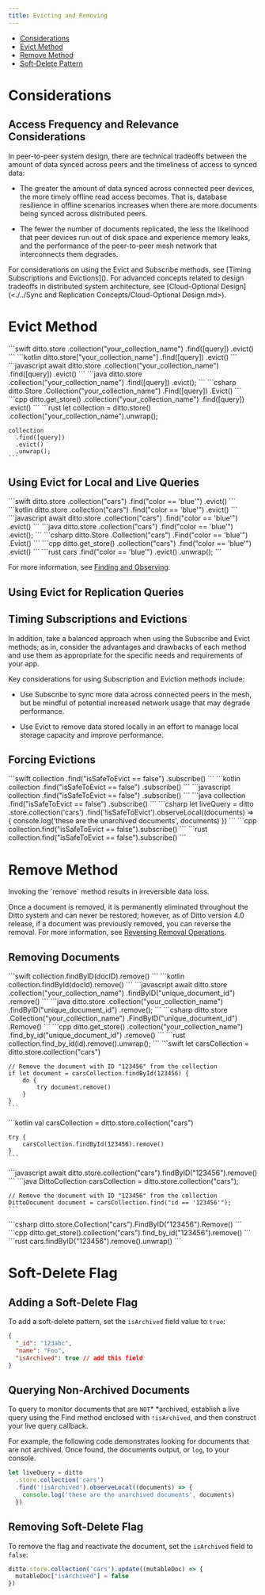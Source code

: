 ```yaml
---
title: Evicting and Removing
---
```

- [Considerations]()
- [Evict Method]()
- [Remove Method]()
- [Soft-Delete Pattern]()

# Considerations

## Access Frequency and Relevance Considerations

In peer-to-peer system design, there are technical tradeoffs between the amount of data synced across peers and the timeliness of access to synced data:

- The greater the amount of data synced across connected peer devices, the more timely offline read access becomes. That is, database resilience in offline scenarios increases when there are more documents being synced across distributed peers.

- The fewer the number of documents replicated, the less the likelihood that peer devices run out of disk space and experience memory leaks, and the performance of the peer-to-peer mesh network that interconnects them degrades.

<Info>
For considerations on using the Evict and Subscribe methods, see [Timing Subscriptions and Evictions]().
</Info>

<Info>
For advanced concepts related to design tradeoffs in distributed system architecture, see [Cloud-Optional Design](<./../Sync and Replication Concepts/Cloud-Optional Design.md>).
</Info>

# Evict Method


<Tabs>
  <Tab title="Swift">
    ```swift
    ditto.store
      .collection("your_collection_name")
      .find([query])
      .evict()
    ```
  </Tab>

  <Tab title="Kotlin">
    ```kotlin
    ditto.store["your_collection_name"]
      .find([query])
      .evict()
    ```
  </Tab>

  <Tab title="JavaScript">
    ```javascript
    await ditto.store
      .collection("your_collection_name")
      .find([query])
      .evict()
    ```
  </Tab>

  <Tab title="Java">
    ```java
    ditto.store
      .collection("your_collection_name")
      .find([query])
      .evict();
    ```
  </Tab>

  <Tab title="C#">
    ```csharp
    ditto.Store
      .Collection("your_collection_name")
      .Find([query])
      .Evict()
    ```
  </Tab>

  <Tab title="C++">
    ```cpp
    ditto.get_store()
      .collection("your_collection_name")
      .find([query])
      .evict()
    ```
  </Tab>

  <Tab title="Rust">
    ```rust
    let collection = ditto.store()
      .collection("your_collection_name").unwrap();

    collection
      .find([query])
      .evict()
      .unwrap();
    ```
  </Tab>
</Tabs>


## Using Evict for Local and Live Queries

<Tabs>
  <Tab title="Swift">
    ```swift
    ditto.store
      .collection("cars")
      .find("color == 'blue'")
      .evict()
    ```
  </Tab>

  <Tab title="Kotlin">
    ```kotlin
    ditto.store
      .collection("cars")
      .find("color == 'blue'")
      .evict()
    ```
  </Tab>

  <Tab title="JavaScript">
    ```javascript
    await ditto.store
      .collection("cars")
      .find("color == 'blue'")
      .evict()
    ```
  </Tab>

  <Tab title="Java">
    ```java
    ditto.store
      .collection("cars")
      .find("color == 'blue'")
      .evict();
    ```
  </Tab>

  <Tab title="C#">
    ```csharp
    ditto.Store
      .Collection("cars")
      .Find("color == 'blue'")
      .Evict()
    ```
  </Tab>

  <Tab title="C++">
    ```cpp
    ditto.get_store()
      .collection("cars")
      .find("color == 'blue'")
      .evict()
    ```
  </Tab>

  <Tab title="Rust">
    ```rust
    cars
      .find("color == 'blue'")
      .evict()
      .unwrap();
    ```
  </Tab>
</Tabs>



For more information, see [Finding and Observing](<./Finding and Observing.md>).

## Using Evict for Replication Queries

## Timing Subscriptions and Evictions

In addition, take a balanced approach when using the Subscribe and Evict methods; as in, consider the advantages and drawbacks of each method and use them as appropriate for the specific needs and requirements of your app.

Key considerations for using Subscription and Eviction methods include:

- Use Subscribe to sync more data across connected peers in the mesh, but be mindful of potential increased network usage that may degrade performance.

- Use Evict to remove data stored locally in an effort to manage local storage capacity and improve performance.

## Forcing Evictions


<Tabs>
  <Tab title="Swift">
    ```swift
    collection
      .find("isSafeToEvict == false")
      .subscribe()
    ```
  </Tab>

  <Tab title="Kotlin">
    ```kotlin
    collection
      .find("isSafeToEvict == false")
      .subscribe()
    ```
  </Tab>

  <Tab title="JavaScript">
    ```javascript
    collection
      .find("isSafeToEvict == false")
      .subscribe()
    ```
  </Tab>

  <Tab title="Java">
    ```java
    collection
    .find("isSafeToEvict == false")
    .subscribe()
    ```
  </Tab>

  <Tab title="C#">
    ```csharp
    let liveQuery = ditto
      .store.collection('cars')
      .find('!isSafeToEvict').observeLocal((documents) => {
        console.log('these are the unarchived documents', documents)
      })
    ```
  </Tab>

  <Tab title="C++">
    ```cpp
    collection.find("isSafeToEvict == false").subscribe()
    ```
  </Tab>

  <Tab title="Rust">
    ```rust
    collection.find("isSafeToEvict == false").subscribe()
    ```
  </Tab>
</Tabs>


# Remove Method



<Warning>
Invoking the `remove` method results in irreversible data loss. &#x20;

Once a document is removed, it is permanently eliminated throughout the Ditto system and can never be restored; however, as of Ditto version 4.0 release, if a document was previously removed, you can reverse the removal. For more information, see [Reversing Removal Operations]().
</Warning>

## Removing Documents

<Tabs>
  <Tab title="Swift">
    ```swift
    collection.findByID(docID).remove()
    ```
  </Tab>

  <Tab title="Kotlin">
    ```kotlin
    collection.findById(docId).remove()
    ```
  </Tab>

  <Tab title="JavaScript">
    ```javascript
    await ditto.store
      .collection("your_collection_name")
      .findByID("unique_document_id")
      .remove()
    ```
  </Tab>

  <Tab title="Java">
    ```java
    ditto.store
        .collection("your_collection_name")
        .findByID("unique_document_id")
        .remove();
    ```
  </Tab>

  <Tab title="C#">
    ```csharp
    ditto.store
      .Collection("your_collection_name")
      .FindByID("unique_document_id")
      .Remove()
    ```
  </Tab>

  <Tab title="C++">
    ```cpp
    ditto.get_store()
      .collection("your_collection_name")
      .find_by_id("unique_document_id")
      .remove()
    ```
  </Tab>

  <Tab title="Rust">
    ```rust
    collection.find_by_id(id).remove().unwrap();
    ```
  </Tab>
</Tabs>


<Tabs>
  <Tab title="Swift">
    ```swift
    let carsCollection = ditto.store.collection("cars")

    // Remove the document with ID "123456" from the collection
    if let document = carsCollection.findById(123456) {
        do {
            try document.remove()
        }
    }
    ```
  </Tab>

  <Tab title="Kotlin">
    ```kotlin
    val carsCollection = ditto.store.collection("cars")

    try {
        carsCollection.findById(123456).remove()
    }
    ```
  </Tab>

  <Tab title="JavaScript">
    ```javascript
    await ditto.store.collection("cars").findByID("123456").remove()
    ```
  </Tab>

  <Tab title="Java">
    ```java
    DittoCollection carsCollection = ditto.store.collection("cars");

    // Remove the document with ID "123456" from the collection
    DittoDocument document = carsCollection.find("id == '123456'");
    ```
  </Tab>

  <Tab title="C#">
    ```csharp
    ditto.store.Collection("cars").FindByID("123456").Remove()
    ```
  </Tab>

  <Tab title="C++">
    ```cpp
    ditto.get_store().collection("cars").find_by_id("123456").remove()
    ```
  </Tab>

  <Tab title="Rust">
    ```rust
    cars.findByID("123456").remove().unwrap()
    ```
  </Tab>
</Tabs>


# Soft-Delete Flag

## Adding a Soft-Delete Flag

To add a soft-delete pattern, set the `isArchived` field value to `true`:

```json JSON
{
  "_id": "123abc",
  "name": "Foo",
  "isArchived": true // add this field
}
```

## Querying Non-Archived Documents

To query to monitor documents that are  `NOT`* *archived, establish a live query using the Find method enclosed with `!isArchived`, and then construct your live query callback.&#x20;

For example, the following code demonstrates looking for documents that are not archived. Once found, the documents output, or `log`, to your console.&#x20;

```javascript
let liveQuery = ditto
  .store.collection('cars')
  .find('!isArchived').observeLocal((documents) => {
    console.log('these are the unarchived documents', documents)
  })
```

## Removing Soft-Delete Flag

To remove the flag and reactivate the document, set the `isArchived` field to `false`:&#x20;

```javascript
ditto.store.collection('cars').update((mutableDoc) => {
  mutableDoc["isArchived"] = false
})
```

